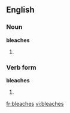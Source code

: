 ==English==

===Noun===
'''bleaches'''

# {{plural of|bleach}}

===Verb form===
'''bleaches'''

#{{third-person singular of|[[bleach]]}}

[[fr:bleaches]]
[[vi:bleaches]]